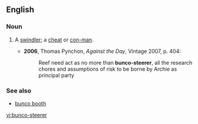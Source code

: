 ==English==

===Noun===
{{en-noun|sg=[[bunco]]-[[steerer]]}}

# {{US|slang}} A [[swindler]]; a [[cheat]] or [[con-man]].
#* '''2006''', Thomas Pynchon, ''Against the Day'', Vintage 2007, p. 404:
#*: Reef need act as no more than '''bunco-steerer''', all the research chores and assumptions of risk to be borne by Archie as principal party

===See also===
* [[bunco booth]]

[[vi:bunco-steerer]]